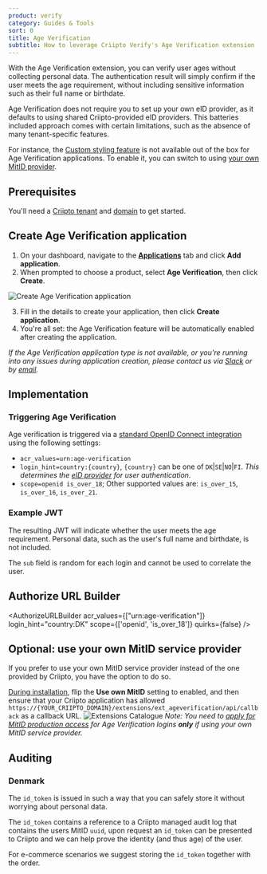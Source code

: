 ```yaml
---
product: verify
category: Guides & Tools
sort: 0
title: Age Verification
subtitle: How to leverage Criipto Verify's Age Verification extension
---
```


With the Age Verification extension, you can verify user ages without collecting personal data.
The authentication result will simply confirm if the user meets the age requirement, without including sensitive information such as their full name or birthdate.

<Highlight icon="info">

Age Verification does not require you to set up your own eID provider, as it defaults to using shared Criipto-provided eID providers. This batteries included approach comes with certain limitations, such as the absence of many tenant-specific features.

For instance, the [Custom styling feature](https://docs.criipto.com/verify/guides/custom-styling/) is not available out of the box for Age Verification applications. To enable it, you can switch to using [your own MitID provider](https://docs.criipto.com/verify/guides/age-verification/#optional-use-your-own-mitid-service-provider).

</Highlight>

## Prerequisites

You'll need a [Criipto tenant](https://docs.criipto.com/verify/getting-started/basics/#tenants) and [domain](https://dashboard.criipto.com/domains) to get started.

## Create Age Verification application

1. On your dashboard, navigate to the [**Applications**](https://dashboard.criipto.com/applications) tab and click **Add application**.
2. When prompted to choose a product, select **Age Verification**, then click **Create**.

![Create Age Verification application](./images/age-verification-create.png)

3. Fill in the details to create your application, then click **Create application**.
4. You're all set: the Age Verification feature will be automatically enabled after creating the application.

<Highlight icon="info">

_If the Age Verification application type is not available, or you're running into any issues during application creation, please contact us via [Slack](https://tiny.cc/criipto-slack) or by [email](mailto:support@criipto.com)._

</Highlight>

## Implementation

### Triggering Age Verification

Age verification is triggered via a [standard OpenID Connect integration](/verify/getting-started/oidc-intro/) using the following settings:

- `acr_values=urn:age-verification`
- `login_hint=country:{country}`, `{country}` can be one of `DK`|`SE`|`NO`|`FI`. _This determines the [eID provider](/verify/e-ids/) for user authentication_.
- `scope=openid is_over_18`; Other supported values are: `is_over_15`, `is_over_16`, `is_over_21`.

### Example JWT

The resulting JWT will indicate whether the user meets the age requirement. Personal data, such as the user's full name and birthdate, is not included.


<JwtSnippet />

<Highlight icon="info">

The `sub` field is random for each login and cannot be used to correlate the user.

</Highlight>

## Authorize URL Builder


<AuthorizeURLBuilder
  acr_values={["urn:age-verification"]}
  login_hint="country:DK"
  scope={['openid', 'is_over_18']}
  quirks={false}
/>

## Optional: use your own MitID service provider

If you prefer to use your own MitID service provider instead of the one provided by Criipto, you have the option to do so. 

[During installation](/verify/guides/age-verification/#installation), flip the **Use own MitID** setting to enabled, and then ensure that your Criipto application has allowed `https://{YOUR_CRIIPTO_DOMAIN}/extensions/ext_ageverification/api/callback` as a callback URL.
![Extensions Catalogue](./images/age-verification-own-MitID.png)
*Note: You need to [apply for MitID production access](/verify/e-ids/danish-mitid/#apply-for-production-access) for Age Verification logins **only** if using your own MitID service provider.*

## Auditing

### Denmark

The `id_token` is issued in such a way that you can safely store it without worrying about personal data.

The `id_token` contains a reference to a Criipto managed audit log that contains the users MitID `uuid`,
upon request an `id_token` can be presented to Criipto and we can help prove the identity (and thus age) of the user.

For e-commerce scenarios we suggest storing the `id_token` together with the order.
